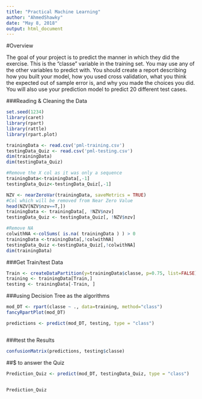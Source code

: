 ---
title: "Practical Machine Learning"
author: "AhmedShawky"
date: "May 8, 2018"
output: html_document
---

#Overview

The goal of your project is to predict the manner in which they did the exercise. This is the "classe" variable in the training set. You may use any of the other variables to predict with. You should create a report describing how you built your model, how you used cross validation, what you think the expected out of sample error is, and why you made the choices you did. You will also use your prediction model to predict 20 different test cases.


###Reading & Cleaning the Data
```{r cache=TRUE}
set.seed(1234)
library(caret)
library(rpart)
library(rattle)
library(rpart.plot)

trainingData <- read.csv('pml-training.csv')
testingData_Quiz <- read.csv('pml-testing.csv')
dim(trainingData)
dim(testingData_Quiz)

#Remove the X col as it was only a sequence 
trainingData<-trainingData[,-1]
testingData_Quiz<-testingData_Quiz[,-1]

NZV <- nearZeroVar(trainingData, saveMetrics = TRUE)
#Col which will be removed from Near Zero Value 
head(NZV[NZV$nzv==T,])
trainingData <- trainingData[, !NZV$nzv]
testingData_Quiz <- testingData_Quiz[, !NZV$nzv]

#Remove NA 
colwithNA <-colSums( is.na( trainingData ) ) > 0
trainingData <-trainingData[,!colwithNA]
testingData_Quiz <-testingData_Quiz[,!colwithNA]
dim(trainingData)


```

###Get Train/test Data 
```{r}
Train <- createDataPartition(y=trainingData$classe, p=0.75, list=FALSE)
training <- trainingData[Train,] 
testing <- trainingData[-Train, ]
```

###using Decision Tree as the algorithms 
```{r}
mod_DT <- rpart(classe ~ ., data=training, method="class")
fancyRpartPlot(mod_DT)

predictions <- predict(mod_DT, testing, type = "class")



```



###test the Results

```{r}

confusionMatrix(predictions, testing$classe)

```

##$ to answer the Quiz
```{r}

Prediction_Quiz <- predict(mod_DT, testingData_Quiz, type = "class")


Prediction_Quiz
```
